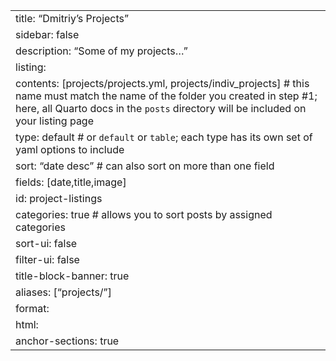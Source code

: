 ---
title: "Dmitriy's Projects"
sidebar: false
description: "Some of my projects..."
listing: 
  contents: [projects/projects.yml, projects/indiv_projects] # this name must match the name of the folder you created in step #1; here, all Quarto docs in the `posts` directory will be included on your listing page
  type: default # or `default` or `table`; each type has its own set of yaml options to include
  sort: "date desc" # can also sort on more than one field
  fields: [date,title,image]
  id: project-listings
  categories: true # allows you to sort posts by assigned categories 
  sort-ui: false
  filter-ui: false
title-block-banner: true
aliases: ["projects/"]
format:
  html:
    anchor-sections: true
---